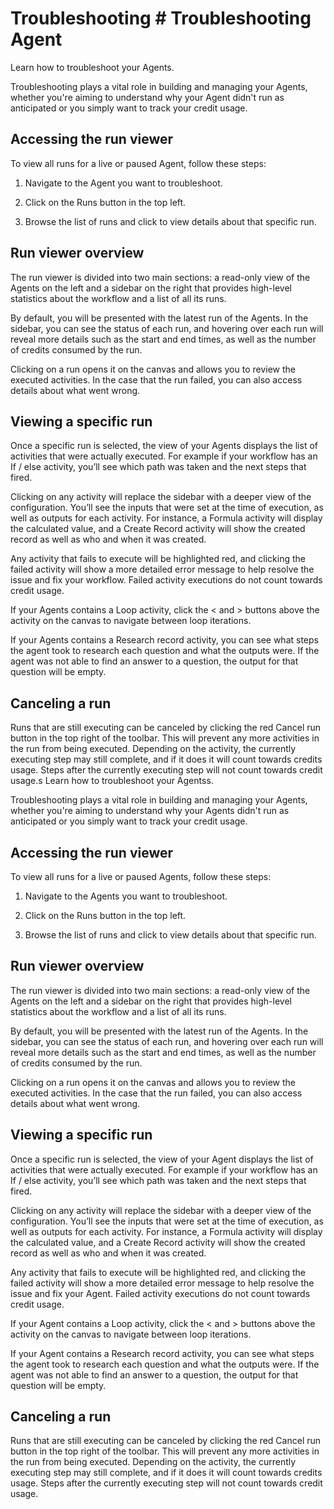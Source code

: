# Troubleshooting # Troubleshooting Agent
Learn how to troubleshoot your Agents.

Troubleshooting plays a vital role in building and managing your Agents, whether you're aiming to understand why your Agent didn't run as anticipated or you simply want to track your credit usage.

## Accessing the run viewer

To view all runs for a live or paused Agent, follow these steps:
1. Navigate to the Agent you want to troubleshoot.

2. Click on the Runs button in the top left.

3. Browse the list of runs and click to view details about that specific run.

## Run viewer overview
The run viewer is divided into two main sections: a read-only view of the Agents on the left and a sidebar on the right that provides high-level statistics about the workflow and a list of all its runs.

By default, you will be presented with the latest run of the Agents. In the sidebar, you can see the status of each run, and hovering over each run will reveal more details such as the start and end times, as well as the number of credits consumed by the run.

Clicking on a run opens it on the canvas and allows you to review the executed activities. In the case that the run failed, you can also access details about what went wrong.

## Viewing a specific run
Once a specific run is selected, the view of your Agents displays the list of activities that were actually executed. For example if your workflow has an If / else activity, you’ll see which path was taken and the next steps that fired.

Clicking on any activity will replace the sidebar with a deeper view of the configuration. You’ll see the inputs that were set at the time of execution, as well as outputs for each activity. For instance, a Formula activity will display the calculated value, and a Create Record activity will show the created record as well as who and when it was created.

Any activity that fails to execute will be highlighted red, and clicking the failed activity will show a more detailed error message to help resolve the issue and fix your workflow. Failed activity executions do not count towards credit usage.

If your Agents contains a Loop activity, click the < and > buttons above the activity on the canvas to navigate between loop iterations.

If your Agents contains a Research record activity, you can see what steps the agent took to research each question and what the outputs were. If the agent was not able to find an answer to a question, the output for that question will be empty.

## Canceling a run

Runs that are still executing can be canceled by clicking the red Cancel run button in the top right of the toolbar. This will prevent any more activities in the run from being executed. Depending on the activity, the currently executing step may still complete, and if it does it will count towards credits usage. Steps after the currently executing step will not count towards credit usage.s
Learn how to troubleshoot your Agentss.

Troubleshooting plays a vital role in building and managing your Agents, whether you're aiming to understand why your Agents didn't run as anticipated or you simply want to track your credit usage.

## Accessing the run viewer

To view all runs for a live or paused Agents, follow these steps:
1. Navigate to the Agents you want to troubleshoot.

2. Click on the Runs button in the top left.

3. Browse the list of runs and click to view details about that specific run.

## Run viewer overview
The run viewer is divided into two main sections: a read-only view of the Agents on the left and a sidebar on the right that provides high-level statistics about the workflow and a list of all its runs.

By default, you will be presented with the latest run of the Agents. In the sidebar, you can see the status of each run, and hovering over each run will reveal more details such as the start and end times, as well as the number of credits consumed by the run.

Clicking on a run opens it on the canvas and allows you to review the executed activities. In the case that the run failed, you can also access details about what went wrong.

## Viewing a specific run
Once a specific run is selected, the view of your Agent displays the list of activities that were actually executed. For example if your workflow has an If / else activity, you’ll see which path was taken and the next steps that fired.

Clicking on any activity will replace the sidebar with a deeper view of the configuration. You’ll see the inputs that were set at the time of execution, as well as outputs for each activity. For instance, a Formula activity will display the calculated value, and a Create Record activity will show the created record as well as who and when it was created.

Any activity that fails to execute will be highlighted red, and clicking the failed activity will show a more detailed error message to help resolve the issue and fix your Agent. Failed activity executions do not count towards credit usage.

If your Agent contains a Loop activity, click the < and > buttons above the activity on the canvas to navigate between loop iterations.

If your Agent contains a Research record activity, you can see what steps the agent took to research each question and what the outputs were. If the agent was not able to find an answer to a question, the output for that question will be empty.

## Canceling a run

Runs that are still executing can be canceled by clicking the red Cancel run button in the top right of the toolbar. This will prevent any more activities in the run from being executed. Depending on the activity, the currently executing step may still complete, and if it does it will count towards credits usage. Steps after the currently executing step will not count towards credit usage.